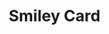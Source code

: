 ---
title: "Smiley Card"
subtitle: ""
creator: ""
categories: ["art"]
featuredImage: "../src/assets/images/item/art/DSC02771.png"
views: ["../src/assets/images/item/art/DSC02771.png","../src/assets/images/item/art/DSC02772.png","../src/assets/images/item/art/DSC02773.png"]
nextItem: []
---